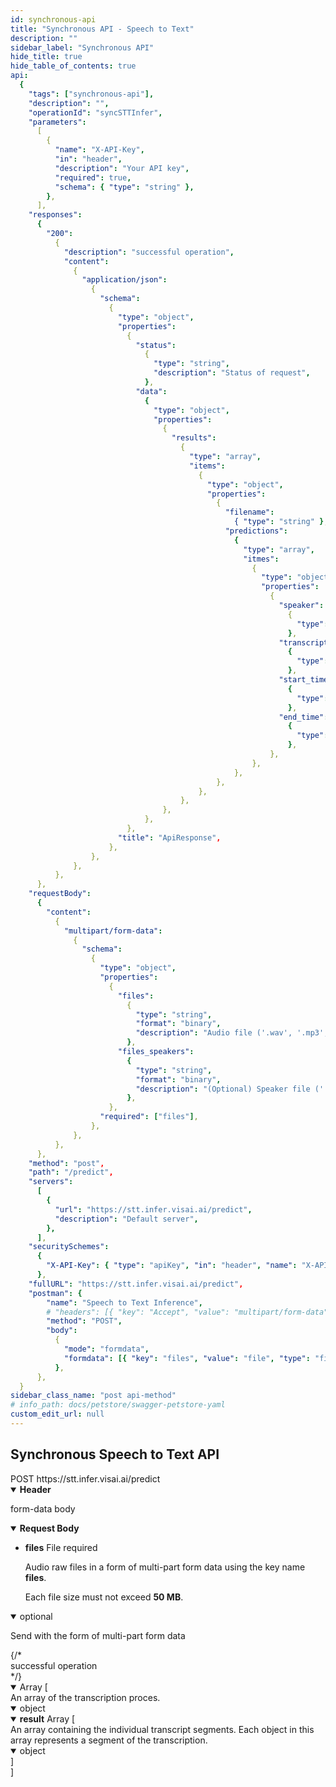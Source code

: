 ```yaml
---
id: synchronous-api
title: "Synchronous API - Speech to Text"
description: ""
sidebar_label: "Synchronous API"
hide_title: true
hide_table_of_contents: true
api:
  {
    "tags": ["synchronous-api"],
    "description": "",
    "operationId": "syncSTTInfer",
    "parameters":
      [
        {
          "name": "X-API-Key",
          "in": "header",
          "description": "Your API key",
          "required": true,
          "schema": { "type": "string" },
        },
      ],
    "responses":
      {
        "200":
          {
            "description": "successful operation",
            "content":
              {
                "application/json":
                  {
                    "schema":
                      {
                        "type": "object",
                        "properties":
                          {
                            "status":
                              {
                                "type": "string",
                                "description": "Status of request",
                              },
                            "data":
                              {
                                "type": "object",
                                "properties":
                                  {
                                    "results":
                                      {
                                        "type": "array",
                                        "items":
                                          {
                                            "type": "object",
                                            "properties":
                                              {
                                                "filename":
                                                  { "type": "string" },
                                                "predictions":
                                                  {
                                                    "type": "array",
                                                    "itmes":
                                                      {
                                                        "type": "object",
                                                        "properties":
                                                          {
                                                            "speaker":
                                                              {
                                                                "type": "string",
                                                              },
                                                            "transcript":
                                                              {
                                                                "type": "string",
                                                              },
                                                            "start_time":
                                                              {
                                                                "type": "string",
                                                              },
                                                            "end_time":
                                                              {
                                                                "type": "string",
                                                              },
                                                          },
                                                      },
                                                  },
                                              },
                                          },
                                      },
                                  },
                              },
                          },
                        "title": "ApiResponse",
                      },
                  },
              },
          },
      },
    "requestBody":
      {
        "content":
          {
            "multipart/form-data":
              {
                "schema":
                  {
                    "type": "object",
                    "properties":
                      {
                        "files":
                          {
                            "type": "string",
                            "format": "binary",
                            "description": "Audio file ('.wav', '.mp3', '.ogg', and etc.)",
                          },
                        "files_speakers":
                          {
                            "type": "string",
                            "format": "binary",
                            "description": "(Optional) Speaker file ('.wav', '.mp3', '.ogg', and etc.)\n- Maximum 5 files, Limit file size 20 MB.",
                          },
                      },
                    "required": ["files"],
                  },
              },
          },
      },
    "method": "post",
    "path": "/predict",
    "servers":
      [
        {
          "url": "https://stt.infer.visai.ai/predict",
          "description": "Default server",
        },
      ],
    "securitySchemes":
      {
        "X-API-Key": { "type": "apiKey", "in": "header", "name": "X-API-Key" },
      },
    "fullURL": "https://stt.infer.visai.ai/predict",
    "postman": {
        "name": "Speech to Text Inference",
        # "headers": [{ "key": "Accept", "value": "multipart/form-data" }],
        "method": "POST",
        "body":
          {
            "mode": "formdata",
            "formdata": [{ "key": "files", "value": "file", "type": "file" }],
          },
      },
  }
sidebar_class_name: "post api-method"
# info_path: docs/petstore/swagger-petstore-yaml
custom_edit_url: null
---
```



## Synchronous Speech to Text API

<div className="custom-url-container">
  <span className="custom-method">POST</span>
  <span className="custom-url">https://stt.infer.visai.ai/predict</span>
</div>
<details style={{ marginBottom: "1rem" }} data-collapsed={false} open={true}>
  <summary style={{}}>
    <strong>Header</strong>
  </summary>
  <div>
    <ul>
      <ParamsItem
        className={"paramsItem"}
        param={{
          name: "X-API-Key",
          in: "header",
          description: "Your API key",
          required: true,
          schema: { type: "string" },
        }}
      ></ParamsItem>
    </ul>
  </div>
</details>
<MimeTabs>
  <TabItem label={"multipart/form-data"} value={"multipart/form-data-schema"}>
    <p style={{ marginLeft: "1rem", marginBottom: "0px", fontWeight: 500, fontSize: "12px" }}>form-data body</p>
    <details style={{}} data-collapsed={false} open={true}>
      <summary style={{ textAlign: "left" }}>
        <strong>Request Body</strong><br/>
      </summary>
      <div style={{ textAlign: "left", marginLeft: "1rem" }}></div>
      <ul style={{ marginLeft: "1rem" }}>
        <li>
          <div>
            <div>
              <strong>files</strong>
              <span style={{ opacity: "0.6" }}> File</span>
              <span
                style={{
                  color: "#FA383E",
                  marginLeft: "0.25rem",
                  fontWeight: "700",
                }}
              >
                required
              </span>
            </div>
            <p>Audio raw files in a form of multi-part form data using the key name <b>files</b>.</p>
            <p>Each file size must not exceed <b>50 MB</b>.</p>
          </div>
        </li>
      </ul>
    </details>
    <details
      style={{ marginBottom: "1rem" }}
      data-collapsed={false}
      open={true}
    >
      <summary style={{}}>
         <span style={{ opacity: "0.6" }}>optional</span>
         <p style={{ fontSize: "14px", opacity: "0.6" }}>Send with the form of multi-part form data</p>
      </summary>
      <div>
        <ul>
          <ParamsItem
            className={"paramsItem"}
            param={{
              name: "files_speakers",
              in: "query",
              description: `Speaker file\n Maximum 5 files can be provided.\nEach file size must not exceed 20 MB.`,
              required: false,
              style: "form",
              schema: {
                type: "file",
              },
            }}
          >
          </ParamsItem>
        </ul>
      </div>
    </details>
  </TabItem>
</MimeTabs>
<div>
  <ApiTabs>
    <TabItem label={"200"} value={"200"}>
      {/* <div>successful operation</div> */}
      <div>
        <MimeTabs schemaType={"response"}>
          <TabItem label={"application/json"} value={"application/json"}>
            <SchemaTabs>
              <TabItem label={"Schema"} value={"Schema"}>
                <SchemaItem
                  collapsible={false}
                  className={"schemaItem"}
                >
                  <details style={{}} data-collapsed={false} open={true}>
                    <summary style={{}}>
                      <span style={{ opacity: "0.6" }}> Array [</span>
                    </summary>
                    <div style={{ marginLeft: "1rem" }}>
                      <div>An array of the transcription proces.</div>
                      <SchemaItem
                        collapsible={false}
                        className={"schemaItem"}
                      >
                        <details style={{}} data-collapsed={false} open={true}>
                          <summary style={{}}>
                            <span style={{ opacity: "0.6" }}> object</span>
                          </summary>
                          <div style={{ marginLeft: "1rem" }}>
                            <SchemaItem
                              collapsible={false}
                              name={"status"}
                              required={false}
                              schemaName={"string"}
                              qualifierMessage={
                                "`success` | `failed`"
                              }
                              schema={{
                                description: "The status of the transcription process."
                              }}
                            ></SchemaItem>
                            <SchemaItem
                              collapsible={false}
                              name={"duration"}
                              required={false}
                              schemaName={"string"}
                              schema={{
                                description: "The total duration of the audio file in seconds `(e.g., 20.856)`."
                              }}
                            ></SchemaItem>
                            <SchemaItem
                              collapsible={false}
                              name={"filename"}
                              required={false}
                              schemaName={"string"}
                              qualifierMessage={undefined}
                              schema={{
                                type: "string",
                                description: "File name",
                              }}
                            ></SchemaItem>
                            <SchemaItem
                              collapsible={false}
                              className={"schemaItem"}
                            >
                              <details style={{}} data-collapsed={false} open={true}>
                                <summary style={{}}>
                                  <strong>result</strong>
                                  <span style={{ opacity: "0.6" }}> Array [</span>
                                </summary>
                                <div style={{ marginLeft: "1rem" }}>
                                  <div>An array containing the individual transcript segments. Each object in this array represents a segment of the transcription.</div>
                                  <SchemaItem
                                    collapsible={false}
                                    className={"schemaItem"}
                                  >
                                    <details style={{}} data-collapsed={false} open={true}>
                                      <summary style={{}}>
                                        <span style={{ opacity: "0.6" }}> object</span>
                                      </summary>
                                      <div style={{ marginLeft: "1rem" }}>
                                        <SchemaItem
                                          collapsible={false}
                                          name={"start_time"}
                                          required={false}
                                          schemaName={"string"}
                                          qualifierMessage={undefined}
                                          schema={{
                                            type: "string",
                                            description: "The start time of the segment in the audio file, in seconds `(e.g., 1.6382252559726962)`.",
                                          }}
                                        ></SchemaItem>
                                        <SchemaItem
                                          collapsible={false}
                                          name={"end_time"}
                                          required={false}
                                          schemaName={"string"}
                                          qualifierMessage={undefined}
                                          schema={{
                                            type: "string",
                                            description: "The end time of the segment in the audio file, in seconds `(e.g., 1.6382252559726962)`.",
                                          }}
                                        ></SchemaItem>
                                        <SchemaItem
                                          collapsible={false}
                                          name={"speaker"}
                                          required={false}
                                          schemaName={"string"}
                                          qualifierMessage={undefined}
                                          schema={{
                                            type: "string",
                                            description: "The identifier of the speaker in `SPEAKER_{number}` format",
                                          }}
                                        ></SchemaItem>
                                        <SchemaItem
                                          collapsible={false}
                                          name={"transcript"}
                                          required={false}
                                          schemaName={"string"}
                                          qualifierMessage={undefined}
                                          schema={{
                                            type: "string",
                                            description: "The transcribed text",
                                          }}
                                        ></SchemaItem>
                                      </div>
                                    </details>
                                  </SchemaItem>
                                </div>
                                <div
                                  style={{
                                    fontSize: "var(--ifm-code-font-size)",
                                    opacity: "0.6",
                                    marginLeft: "-.5rem",
                                  }}
                                >
                                  ]
                                </div>
                              </details>
                            </SchemaItem>
                          </div>
                        </details>
                      </SchemaItem>
                    </div>
                    <div
                      style={{
                        fontSize: "var(--ifm-code-font-size)",
                        opacity: "0.6",
                        marginLeft: "-.5rem",
                      }}
                    >
                      ]
                    </div>
                  </details>
                </SchemaItem>
              </TabItem>
              <TabItem
                label={"Example (from schema)"}
                value={"Example (from schema)"}
              >
                <ResponseSamples
                  responseExample={
                    `[
  {
    "filename": "Record.wav",
    "status": "success",
    "result": [
      {
        "speaker": "SPEAKER_00",
        "transcript": "วิสัย",
        "start_time": 1.6382252559726962,
        "end_time": 3.9761092150170647
      },
      {
        "speaker": "SPEAKER_00",
        "transcript": "บริษัทผู้พัฒนาแพลตฟอร์ม มีเป้าหมายหลักในการเป็นศูนย์กลางการให้บริการปัญญาประดิษฐ์",
        "start_time": 4.658703071672355,
        "end_time": 20.870307167235495
      }
    ],
    "duration": 20.856
  }
]`
                  }
                  language={"json"}
                ></ResponseSamples>
              </TabItem>
            </SchemaTabs>
          </TabItem>
        </MimeTabs>
      </div>
    </TabItem>

  </ApiTabs>
</div>
